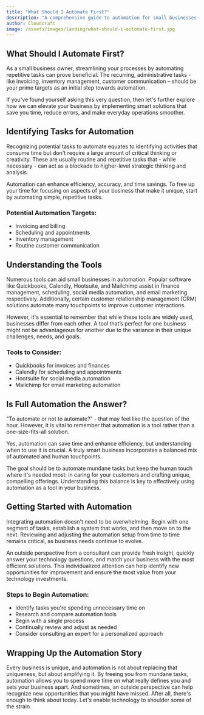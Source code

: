 ```yaml
---
title: "What Should I Automate First?"
description: "A comprehensive guide to automation for small businesses, focusing on crucial initial steps."
author: Cloudcraft
image: /assets/images/landing/what-should-i-automate-first.jpg
---
```


## What Should I Automate First?

As a small business owner, streamlining your processes by automating repetitive tasks can prove beneficial. The recurring, administrative tasks - like invoicing, inventory management, customer communication – should be your prime targets as an initial step towards automation.

If you've found yourself asking this very question, then let's further explore how we can elevate your business by implementing smart solutions that save you time, reduce errors, and make everyday operations smoother.

<ServicesBlurb />

## Identifying Tasks for Automation

Recognizing potential tasks to automate equates to identifying activities that consume time but don't require a large amount of critical thinking or creativity. These are usually routine and repetitive tasks that - while necessary - can act as a blockade to higher-level strategic thinking and analysis.

Automation can enhance efficiency, accuracy, and time savings. To free up your time for focusing on aspects of your business that make it unique, start by automating simple, repetitive tasks.

### Potential Automation Targets:

 * Invoicing and billing
 * Scheduling and appointments
 * Inventory management
 * Routine customer communication

## Understanding the Tools

Numerous tools can aid small businesses in automation. Popular software like Quickbooks, Calendly, Hootsuite, and Mailchimp assist in finance management, scheduling, social media automation, and email marketing respectively. Additionally, certain customer relationship management (CRM) solutions automate many touchpoints to improve customer interactions.

However, it's essential to remember that while these tools are widely used, businesses differ from each other. A tool that’s perfect for one business might not be advantageous for another due to the variance in their unique challenges, needs, and goals.

### Tools to Consider:

 * Quickbooks for invoices and finances
 * Calendly for scheduling and appointments
 * Hootsuite for social media automation
 * Mailchimp for email marketing automation

<GetStartedBlurb />

## Is Full Automation the Answer?

"To automate or not to automate?" - that may feel like the question of the hour. However, it is vital to remember that automation is a tool rather than a one-size-fits-all solution.

Yes, automation can save time and enhance efficiency, but understanding when to use it is crucial. A truly smart business incorporates a balanced mix of automated and human touchpoints.

The goal should be to automate mundane tasks but keep the human touch where it's needed most: in caring for your customers and crafting unique, compelling offerings. Understanding this balance is key to effectively using automation as a tool in your business.

## Getting Started with Automation

Integrating automation doesn't need to be overwhelming. Begin with one segment of tasks, establish a system that works, and then move on to the next. Reviewing and adjusting the automation setup from time to time remains critical, as business needs continue to evolve.

An outside perspective from a consultant can provide fresh insight, quickly answer your technology questions, and match your business with the most efficient solutions. This individualized attention can help identify new opportunities for improvement and ensure the most value from your technology investments.

### Steps to Begin Automation:

 * Identify tasks you're spending unnecessary time on
 * Research and compare automation tools
 * Begin with a single process
 * Continually review and adjust as needed
 * Consider consulting an expert for a personalized approach

## Wrapping Up the Automation Story

Every business is unique, and automation is not about replacing that uniqueness, but about amplifying it. By freeing you from mundane tasks, automation allows you to spend more time on what really defines you and sets your business apart. And sometimes, an outside perspective can help recognize new opportunities that you might have missed. After all, there's enough to think about today. Let's enable technology to shoulder some of the strain.
